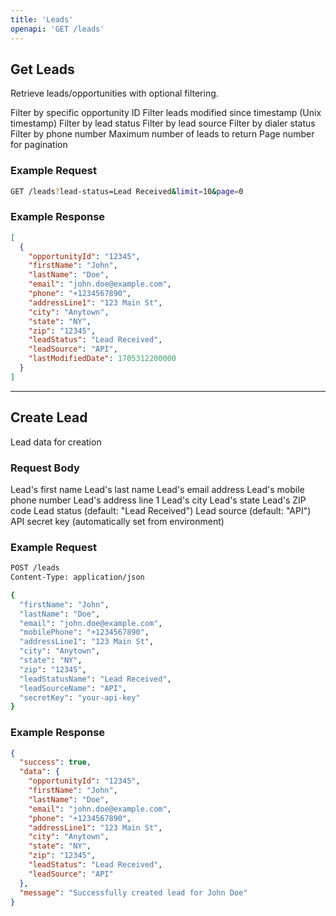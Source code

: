 ```yaml
---
title: 'Leads'
openapi: 'GET /leads'
---
```


## Get Leads

Retrieve leads/opportunities with optional filtering.

<ParamField path="query" type="string" name="opportunity-id">
  Filter by specific opportunity ID
</ParamField>

<ParamField path="query" type="string" name="last-modified-since">
  Filter leads modified since timestamp (Unix timestamp)
</ParamField>

<ParamField path="query" type="string" name="lead-status">
  Filter by lead status
</ParamField>

<ParamField path="query" type="string" name="lead-source">
  Filter by lead source
</ParamField>

<ParamField path="query" type="string" name="dialer-status">
  Filter by dialer status
</ParamField>

<ParamField path="query" type="string" name="phone">
  Filter by phone number
</ParamField>

<ParamField path="query" type="number" name="limit">
  Maximum number of leads to return
</ParamField>

<ParamField path="query" type="number" name="page">
  Page number for pagination
</ParamField>

### Example Request

```bash
GET /leads?lead-status=Lead Received&limit=10&page=0
```

### Example Response

```json
[
  {
    "opportunityId": "12345",
    "firstName": "John",
    "lastName": "Doe",
    "email": "john.doe@example.com",
    "phone": "+1234567890",
    "addressLine1": "123 Main St",
    "city": "Anytown",
    "state": "NY",
    "zip": "12345",
    "leadStatus": "Lead Received",
    "leadSource": "API",
    "lastModifiedDate": 1705312200000
  }
]
```

---

## Create Lead

<ParamField path="body" type="object" name="leadData" required>
  Lead data for creation
</ParamField>

### Request Body

<ParamField path="body" type="string" name="firstName" required>
  Lead's first name
</ParamField>

<ParamField path="body" type="string" name="lastName" required>
  Lead's last name
</ParamField>

<ParamField path="body" type="string" name="email" required>
  Lead's email address
</ParamField>

<ParamField path="body" type="string" name="mobilePhone" required>
  Lead's mobile phone number
</ParamField>

<ParamField path="body" type="string" name="addressLine1" required>
  Lead's address line 1
</ParamField>

<ParamField path="body" type="string" name="city">
  Lead's city
</ParamField>

<ParamField path="body" type="string" name="state">
  Lead's state
</ParamField>

<ParamField path="body" type="string" name="zip">
  Lead's ZIP code
</ParamField>

<ParamField path="body" type="string" name="leadStatusName">
  Lead status (default: "Lead Received")
</ParamField>

<ParamField path="body" type="string" name="leadSourceName">
  Lead source (default: "API")
</ParamField>

<ParamField path="body" type="string" name="secretKey" required>
  API secret key (automatically set from environment)
</ParamField>

### Example Request

```bash
POST /leads
Content-Type: application/json

{
  "firstName": "John",
  "lastName": "Doe",
  "email": "john.doe@example.com",
  "mobilePhone": "+1234567890",
  "addressLine1": "123 Main St",
  "city": "Anytown",
  "state": "NY",
  "zip": "12345",
  "leadStatusName": "Lead Received",
  "leadSourceName": "API",
  "secretKey": "your-api-key"
}
```

### Example Response

```json
{
  "success": true,
  "data": {
    "opportunityId": "12345",
    "firstName": "John",
    "lastName": "Doe",
    "email": "john.doe@example.com",
    "phone": "+1234567890",
    "addressLine1": "123 Main St",
    "city": "Anytown",
    "state": "NY",
    "zip": "12345",
    "leadStatus": "Lead Received",
    "leadSource": "API"
  },
  "message": "Successfully created lead for John Doe"
}
```
